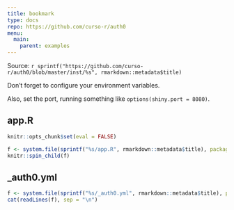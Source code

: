 ```yaml
---
title: bookmark
type: docs
repo: https://github.com/curso-r/auth0
menu:
  main:
    parent: examples
---
```


<div class="source-ref">
<span class="caption">Source: </span>`r sprintf("https://github.com/curso-r/auth0/blob/master/inst/%s", rmarkdown::metadata$title)`
</div>

Don't forget to configure your environment variables. 

Also, set the port, running something like `options(shiny.port = 8080)`.

## app.R

```r
knitr::opts_chunk$set(eval = FALSE)

f <- system.file(sprintf("%s/app.R", rmarkdown::metadata$title), package = "auth0")
knitr::spin_child(f)
```

## _auth0.yml

```r
f <- system.file(sprintf("%s/_auth0.yml", rmarkdown::metadata$title), package = "auth0")
cat(readLines(f), sep = "\n")
```

